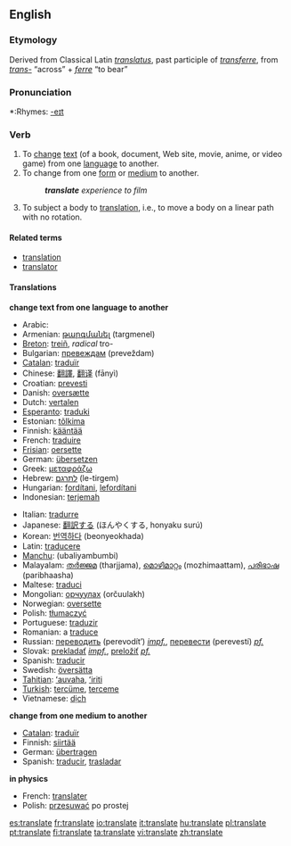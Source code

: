 ==English==

===Etymology===
Derived from Classical Latin ''[[translatus]]'', past participle of ''[[transferre]]'', from ''[[trans-]]'' “across” + ''[[ferre]]'' “to bear”

===Pronunciation===
*:Rhymes: [[Rhymes:English:-eɪt|-eɪt]]

===Verb===
{{en-verb|translat|ing}}

# To [[change]] [[text]] (of a book, document, Web site, movie, anime, or video game) from one [[language]] to another.
# To change from one [[form]] or [[medium]] to another.
#: '''''translate''' experience to film''
# {{physics}} To subject a body to [[translation]], i.e., to move a body on a linear path with no rotation.

====Related terms====
*[[translation]]
*[[translator]]

====Translations====
'''change text from one language to another'''
{{top}}
*Arabic: {{ARchar|[[ترجم]]}} {{Unicode|(tárjama)}}
*Armenian: [[թարգմանել]] (targmenel)
*[[Breton]]: [[treiñ]], ''radical'' tro-
*Bulgarian: [[превеждам]] (preveždam)
*[[Catalan]]: [[traduïr]]
*Chinese: [[翻譯]], [[翻译]] (fānyì)
*Croatian: [[prevesti]]
*Danish: [[oversætte]]
*Dutch: [[vertalen]]
*[[Esperanto]]: [[traduki]]
*Estonian: [[tõlkima]]
*Finnish: [[kääntää]]
*French: [[traduire]]
*[[Frisian]]: [[oersette]]
*German: [[übersetzen]]
*Greek: [[μεταφράζω]]
*Hebrew: [[לתרגם]] (le-tirgem)
*Hungarian: [[fordítani]], [[lefordítani]]
*Indonesian: [[terjemah]]
{{mid}}
*Italian: [[tradurre]]
*Japanese: [[翻訳する]] (ほんやくする, honyaku surú)
*Korean: [[번역하다]] (beonyeokhada)
*Latin: [[traducere]]
*[[Manchu]]: (ubaliyambumbi)
*Malayalam: [[തര്‍ജ്ജമ]] (tharjjama), [[മൊഴിമാറ്റം]] (mozhimaattam), [[പരിഭാഷ]] (paribhaasha)
*Maltese: [[traduci]]
*Mongolian: [[орчуулах]] (orčuulakh)
*Norwegian: [[oversette]]
*Polish: [[tłumaczyć]]
*Portuguese: [[traduzir]]
*Romanian: a [[traduce]]
*Russian: [[переводить]] (perevodít’) ''[[impf.]]'', [[перевести]] (perevestí) ''[[pf.]]''
*Slovak: [[prekladať]] ''[[impf.]]'', [[preložiť]] ''[[pf.]]''
*Spanish: [[traducir]]
*Swedish: [[översätta]]
*[[Tahitian]]: [[ʻauvaha]], [[ʻiriti]]
*[[Turkish]]: [[tercüme]], [[terceme]]
*Vietnamese: [[dịch]]
{{bottom}}

'''change from one medium to another'''
{{top}}
*[[Catalan]]: [[traduïr]]
*Finnish: [[siirtää]]
*German: [[übertragen]]
*Spanish: [[traducir]], [[trasladar]]
{{bottom}}

'''in physics'''
{{top}}
*French: [[translater]]
*Polish: [[przesuwać]] po prostej
{{bottom}}

[[es:translate]]
[[fr:translate]]
[[io:translate]]
[[it:translate]]
[[hu:translate]]
[[pl:translate]]
[[pt:translate]]
[[fi:translate]]
[[ta:translate]]
[[vi:translate]]
[[zh:translate]]